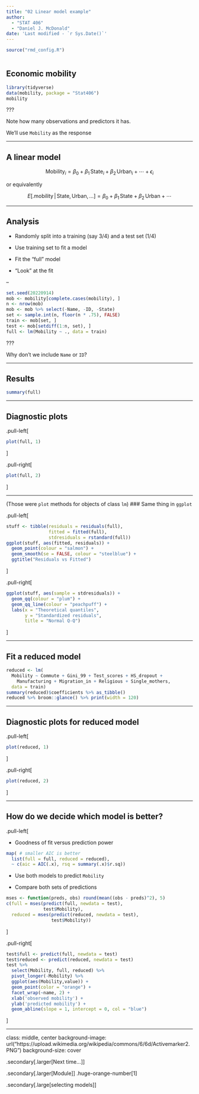 ```yaml
---
title: "02 Linear model example"
author: 
  - "STAT 406"
  - "Daniel J. McDonald"
date: 'Last modified - `r Sys.Date()`'
---
```


```r
source("rmd_config.R")
```

```r
```


## Economic mobility


```r
library(tidyverse)
data(mobility, package = "Stat406")
mobility
```

???

Note how many observations and predictors it has.

We'll use `Mobility` as the response


---

## A linear model


$$\mbox{Mobility}_i = \beta_0 + \beta_1 \, \mbox{State}_i + \beta_2 \, \mbox{Urban}_i + \cdots + \epsilon_i$$ 
    
or equivalently

$$E \left[ \biggl. \mbox{mobility} \, \biggr| \, \mbox{State}, \mbox{Urban}, 
    \ldots \right]  = \beta_0 + \beta_1 \, \mbox{State} + 
    \beta_2 \, \mbox{Urban} + \cdots$$

---

## Analysis


-   Randomly split into a training (say 3/4) and a test set (1/4)

-   Use training set to fit a model 

-   Fit the "full" model

-   "Look" at the fit

--

```r
set.seed(20220914)
mob <- mobility[complete.cases(mobility), ]
n <- nrow(mob)
mob <- mob %>% select(-Name, -ID, -State)
set <- sample.int(n, floor(n * .75), FALSE)
train <- mob[set, ]
test <- mob[setdiff(1:n, set), ]
full <- lm(Mobility ~ ., data = train)
```

???

Why don't we include `Name` or `ID`?


---

## Results

```r
summary(full)
```

---

## Diagnostic plots

.pull-left[
```r
plot(full, 1)
```
]

.pull-right[
```r
plot(full, 2)
```

]

---

(Those were `plot` methods for objects of class `lm`)
### Same thing in `ggplot`

.pull-left[

```r
stuff <- tibble(residuals = residuals(full), 
                fitted = fitted(full),
                stdresiduals = rstandard(full))
ggplot(stuff, aes(fitted, residuals)) +
  geom_point(colour = "salmon") +
  geom_smooth(se = FALSE, colour = "steelblue") +
  ggtitle("Residuals vs Fitted")
```
]

.pull-right[
```r
ggplot(stuff, aes(sample = stdresiduals)) +
  geom_qq(colour = "plum") +
  geom_qq_line(colour = "peachpuff") +
  labs(x = "Theoretical quantiles", 
       y = "Standardized residuals",
       title = "Normal Q-Q")
```
]

---

## Fit a reduced model

```r
reduced <- lm(
  Mobility ~ Commute + Gini_99 + Test_scores + HS_dropout +
    Manufacturing + Migration_in + Religious + Single_mothers, 
  data = train)
summary(reduced)$coefficients %>% as_tibble()
reduced %>% broom::glance() %>% print(width = 120)
```

---

## Diagnostic plots for reduced model

.pull-left[
```r
plot(reduced, 1)
```
]

.pull-right[
```r
plot(reduced, 2)
```

]


---

## How do we decide which model is better?

.pull-left[

* Goodness of fit versus prediction power

```r
map( # smaller AIC is better
  list(full = full, reduced = reduced), 
  ~ c(aic = AIC(.x), rsq = summary(.x)$r.sq))
```

* Use both models to predict `Mobility` 

* Compare both sets of predictions


```r
mses <- function(preds, obs) round(mean((obs - preds)^2), 5)
c(full = mses(predict(full, newdata = test), 
              test$Mobility),
  reduced = mses(predict(reduced, newdata = test), 
                 test$Mobility))
```
]

.pull-right[
```r
test$full <- predict(full, newdata = test)
test$reduced <- predict(reduced, newdata = test)
test %>% 
  select(Mobility, full, reduced) %>%
  pivot_longer(-Mobility) %>%
  ggplot(aes(Mobility,value)) + 
  geom_point(color = "orange") + 
  facet_wrap(~name, 2) +
  xlab('observed mobility') + 
  ylab('predicted mobility') +
  geom_abline(slope = 1, intercept = 0, col = "blue")
```

]

---
class: middle, center
background-image: url("https://upload.wikimedia.org/wikipedia/commons/6/6d/Activemarker2.PNG")
background-size: cover

.secondary[.larger[Next time...]]

.secondary[.larger[Module]] .huge-orange-number[1]

.secondary[.large[selecting models]]



